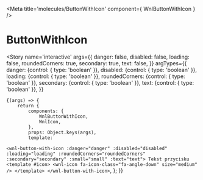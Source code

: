 
<Meta title='molecules/ButtonWithIcon' component={ WnlButtonWithIcon } />

# ButtonWithIcon

<Story name='interactive'
	args={{
		danger: false,
		disabled: false,
		loading: false,
		roundedCorners: true,
		secondary: true,
		text: false,
	}}
    argTypes={{
        danger: {control: { type: 'boolean' }},
        disabled: {control: { type: 'boolean' }},
        loading: {control: { type: 'boolean' }},
        roundedCorners: {control: { type: 'boolean' }},
        secondary: {control: { type: 'boolean' }},
        text: {control: { type: 'boolean' }},
    }}
>
    {(args) => {
        return {
        	components: {
				WnlButtonWithIcon,
				WnlIcon,
        	},
        	props: Object.keys(args),
            template:
`<wnl-button-with-icon :danger="danger" :disabled="disabled" :loading="loading" :roundedCorners="roundedCorners" :secondary="secondary" :small="small" :text="text">
	Tekst przycisku
	<template #icon>
		<wnl-icon
			fa-icon-class="fa-angle-down"
			size="medium"
		/>
	</template>
</wnl-button-with-icon>`,
        };
    }}
</Story>
